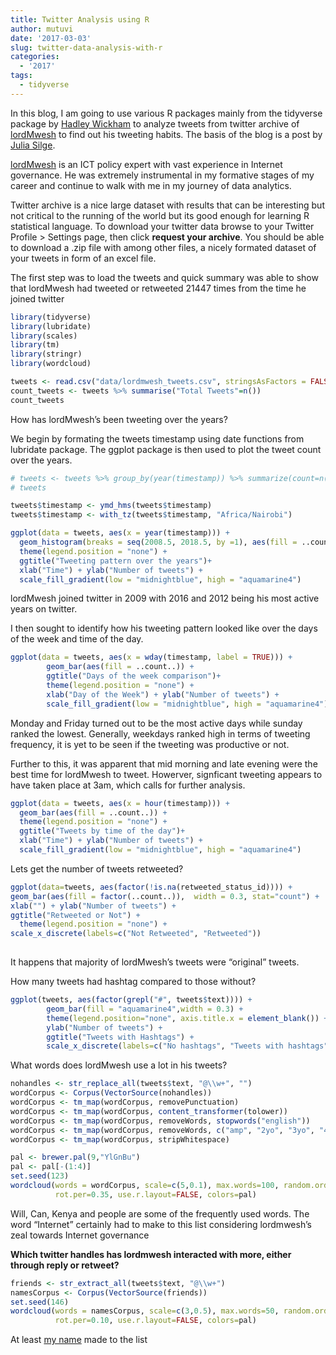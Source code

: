 ```yaml
---
title: Twitter Analysis using R
author: mutuvi
date: '2017-03-03'
slug: twitter-data-analysis-with-r
categories:
  - '2017'
tags:
  - tidyverse
---
```


In this blog, I am going to use various R packages mainly from the tidyverse package by [Hadley Wickham](http://hadley.nz/) to analyze tweets from twitter archive of  [lordMwesh](https://twitter.com/lordmwesh) to find out his tweeting habits. The basis of the blog is a post by [Julia Silge](http://juliasilge.com/blog/Ten-Thousand-Tweets).

[lordMwesh](https://twitter.com/lordmwesh) is an ICT policy expert with vast experience in Internet governance. He was extremely instrumental in my formative stages of my career and continue to walk with me in my journey of data analytics. 

Twitter archive is a nice large dataset with results that can be interesting but not critical to the running of the world but its good enough for learning R statistical language. To download your twitter data browse to your Twitter Profile > Settings page, then click **request your archive**. You should be able to download a .zip file with among other files, a nicely formated dataset of your tweets in form of an excel file.

The first step was to load the tweets and quick summary was able to show that lordMwesh had tweeted or retweeted 21447 times from the time he joined twitter

```r
library(tidyverse)
library(lubridate)
library(scales)
library(tm)
library(stringr)
library(wordcloud)

tweets <- read.csv("data/lordmwesh_tweets.csv", stringsAsFactors = FALSE)
count_tweets <- tweets %>% summarise("Total Tweets"=n())
count_tweets
```

How has lordMwesh's been tweeting over the years?

We begin by formating the tweets timestamp using date functions from lubridate package. The ggplot package is then used to plot the tweet count over the years.

```r
# tweets <- tweets %>% group_by(year(timestamp)) %>% summarize(count=n())
# tweets
```

```r
tweets$timestamp <- ymd_hms(tweets$timestamp)
tweets$timestamp <- with_tz(tweets$timestamp, "Africa/Nairobi")

ggplot(data = tweets, aes(x = year(timestamp))) +
  geom_histogram(breaks = seq(2008.5, 2018.5, by =1), aes(fill = ..count..)) +
  theme(legend.position = "none") +
  ggtitle("Tweeting pattern over the years")+
  xlab("Time") + ylab("Number of tweets") + 
  scale_fill_gradient(low = "midnightblue", high = "aquamarine4")
```
lordMwesh joined twitter in 2009 with 2016 and 2012 being his most active years on twitter. 

I then sought to identify how his tweeting pattern looked like over the days of the week and time of the day. 

```r
ggplot(data = tweets, aes(x = wday(timestamp, label = TRUE))) +
        geom_bar(aes(fill = ..count..)) +
        ggtitle("Days of the week comparison")+
        theme(legend.position = "none") +
        xlab("Day of the Week") + ylab("Number of tweets") + 
        scale_fill_gradient(low = "midnightblue", high = "aquamarine4")
```
Monday and Friday turned out to be the most active days while sunday ranked the lowest. Generally, weekdays ranked high in terms of tweeting frequency, it is yet to be seen if the tweeting was productive or not. 

Further to this, it was apparent that mid morning and late evening were the best time for lordMwesh to tweet. Howerver, signficant tweeting appears to have taken place at 3am, which calls for further analysis. 

```r
ggplot(data = tweets, aes(x = hour(timestamp))) +
  geom_bar(aes(fill = ..count..)) +
  theme(legend.position = "none") +
  ggtitle("Tweets by time of the day")+
  xlab("Time") + ylab("Number of tweets") + 
  scale_fill_gradient(low = "midnightblue", high = "aquamarine4")
```


Lets get the number of tweets retweeted?

```r
ggplot(data=tweets, aes(factor(!is.na(retweeted_status_id)))) +
geom_bar(aes(fill = factor(..count..)),  width = 0.3, stat="count") +
xlab("") + ylab("Number of tweets") +
ggtitle("Retweeted or Not") +
  theme(legend.position = "none") +
scale_x_discrete(labels=c("Not Retweeted", "Retweeted"))
 
```

It happens that majority of lordMwesh's tweets were "original" tweets.


How many tweets had hashtag compared to those without?

```r
ggplot(tweets, aes(factor(grepl("#", tweets$text)))) +
        geom_bar(fill = "aquamarine4",width = 0.3) + 
        theme(legend.position="none", axis.title.x = element_blank()) +
        ylab("Number of tweets") + 
        ggtitle("Tweets with Hashtags") +
        scale_x_discrete(labels=c("No hashtags", "Tweets with hashtags"))
```


What words does lordMwesh use a lot in his tweets?

```r
nohandles <- str_replace_all(tweets$text, "@\\w+", "")
wordCorpus <- Corpus(VectorSource(nohandles))
wordCorpus <- tm_map(wordCorpus, removePunctuation)
wordCorpus <- tm_map(wordCorpus, content_transformer(tolower))
wordCorpus <- tm_map(wordCorpus, removeWords, stopwords("english"))
wordCorpus <- tm_map(wordCorpus, removeWords, c("amp", "2yo", "3yo", "4yo"))
wordCorpus <- tm_map(wordCorpus, stripWhitespace)

pal <- brewer.pal(9,"YlGnBu")
pal <- pal[-(1:4)]
set.seed(123)
wordcloud(words = wordCorpus, scale=c(5,0.1), max.words=100, random.order=FALSE, 
          rot.per=0.35, use.r.layout=FALSE, colors=pal)
```

Will, Can, Kenya and people are some of the frequently used words. The word "Internet" certainly had to make to this list considering lordmwesh's zeal towards Internet governance

**Which twitter handles has lordmwesh interacted with more, either through reply or retweet?**

```r
friends <- str_extract_all(tweets$text, "@\\w+")
namesCorpus <- Corpus(VectorSource(friends))
set.seed(146)
wordcloud(words = namesCorpus, scale=c(3,0.5), max.words=50, random.order=FALSE, 
          rot.per=0.10, use.r.layout=FALSE, colors=pal)
```

At least [my name](http://twitter.com/mutuvi) made to the list

